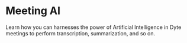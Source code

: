 # Meeting AI

Learn how you can harnesses the power of Artificial Intelligence in Dyte meetings to perform transcription, summarization, and so on.

<CardSection id="AI">

  <Card
    title="Meeting Transcription"
    to="/guides/capabilities/ai/meeting-transcription"
  />
</CardSection>

<head>
  <title>Meeting AI Guide</title>
</head>

